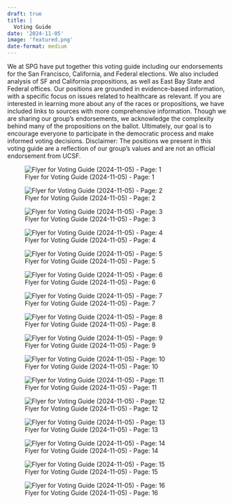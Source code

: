 ```yaml
---
draft: true 
title: |
  Voting Guide
date: '2024-11-05'
image: 'featured.png'
date-format: medium 
---
```



We at SPG have put together this voting guide including our endorsements for the San Francisco, California, and Federal elections. We also included analysis of SF and California propositions, as well as East Bay State and Federal offices. Our positions are grounded in evidence-based information, with a specific focus on issues related to healthcare as relevant. If you are interested in learning more about any of the races or propositions, we have included links to sources with more comprehensive information. Though we are sharing our group's endorsements, we acknowledge the complexity behind many of the propositions on the ballot. Ultimately, our goal is to encourage everyone to participate in the democratic process and make informed voting decisions. Disclaimer: The positions we present in this voting guide are a reflection of our group's values and are not an official endorsement from UCSF.

![Flyer for Voting Guide (2024-11-05) - Page: 1](featured.png){.lightbox group=‘voting-guide’}

![Flyer for Voting Guide (2024-11-05) - Page: 2](featured-2.png){.lightbox group=‘voting-guide’}

![Flyer for Voting Guide (2024-11-05) - Page: 3](featured-3.png){.lightbox group=‘voting-guide’}

![Flyer for Voting Guide (2024-11-05) - Page: 4](featured-4.png){.lightbox group=‘voting-guide’}

![Flyer for Voting Guide (2024-11-05) - Page: 5](featured-5.png){.lightbox group=‘voting-guide’}

![Flyer for Voting Guide (2024-11-05) - Page: 6](featured-6.png){.lightbox group=‘voting-guide’}

![Flyer for Voting Guide (2024-11-05) - Page: 7](featured-7.png){.lightbox group=‘voting-guide’}

![Flyer for Voting Guide (2024-11-05) - Page: 8](featured-8.png){.lightbox group=‘voting-guide’}

![Flyer for Voting Guide (2024-11-05) - Page: 9](featured-9.png){.lightbox group=‘voting-guide’}

![Flyer for Voting Guide (2024-11-05) - Page: 10](featured-10.png){.lightbox group=‘voting-guide’}

![Flyer for Voting Guide (2024-11-05) - Page: 11](featured-11.png){.lightbox group=‘voting-guide’}

![Flyer for Voting Guide (2024-11-05) - Page: 12](featured-12.png){.lightbox group=‘voting-guide’}

![Flyer for Voting Guide (2024-11-05) - Page: 13](featured-13.png){.lightbox group=‘voting-guide’}

![Flyer for Voting Guide (2024-11-05) - Page: 14](featured-14.png){.lightbox group=‘voting-guide’}

![Flyer for Voting Guide (2024-11-05) - Page: 15](featured-15.png){.lightbox group=‘voting-guide’}

![Flyer for Voting Guide (2024-11-05) - Page: 16](featured-16.png){.lightbox group=‘voting-guide’}
